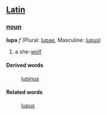 ==[[Latin]]==
===[[noun]]===
'''lupa''' ''f'' (Plural: [[lupae]], Masculine: [[lupus]])

#a she-[[wolf]]
====Derived words====
: [[lupinus]]
====Related words====
: [[lupus]]